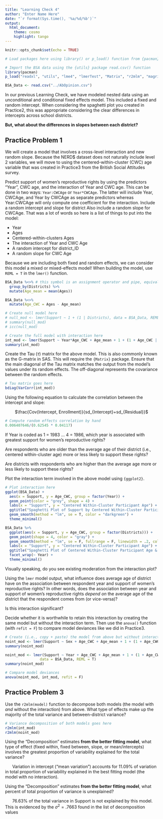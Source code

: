 ```yaml
---
title: "Learning Check 4"
author: "Enter Name Here"
date: "`r format(Sys.time(), '%a/%d/%b')`"
output: 
  html_document:
    theme: cosmo
    highlight: tango
---
```


```r
knitr::opts_chunk$set(echo = TRUE)

# Load packages here using library() or p_load() function from {pacman} package

# Import the BSA data using the {utils} package read.csv() function
library(pacman)
p_load("readxl", "utils", "lme4", "lmerTest", "Matrix", "r2mlm", "magrittr", "dplyr", "ggplot2")

BSA_Data <- read.csv("../AbOpinion.csv")
```

In our previous Learning Check, we have modeled nested data using an unconditional and conditional fixed effects model. This included a fixed and random intercept. When considering the spaghetti plot you created in Practice2, this was appropriate considering the clear differences in intercepts across school districts. 

**But, what about the differences in slopes between each district?**

## Practice Problem 1

We will create a model that involves a cross-level interaction and new random slope. Because the NERD$ dataset does not naturally include level 2 variables, we will move to using the centered-within-cluster (CWC) age variable that was created in Practice3 from the British Social Attitudes survey. 

Predict support of women's reproductive rights by using the predictors "Year", CWC age, and the interaction of Year and CWC age. This can be done in two ways: `Year:CWCAge` or `Year*CWCAge`. The latter will include Year, CWCAge, and Year by CWCAge as separate predictors whereas Year:CWCAge will only compute one coefficient for the interaction. Include a random intercept and slope for district Also include a random slope for CWCAge. That was a lot of words so here is a list of things to put into the model:

* Year
* Ages
* Centered-within-clusters Ages
* The interaction of Year and CWC Age
* A random intercept for district_ID
* A random slope for CWC Age

Because we are including both fixed and random effects, we can consider this model a mixed or mixed-effects model! When building the model, use `REML = T` in the `lmer()` function.

```r
BSA_Data %<>% # this symbol is an assignment operator and pipe, equivalent to data <- data %>% 
  group_by(Districts) %>% 
  mutate(Age_mean = mean(Ages))

BSA_Data %<>%
  mutate(Age_CWC = Ages - Age_mean)

# Create null model here
# null_mod <- lmer(Support ~ 1 + (1 | Districts), data = BSA_Data, REML = T)
# summary(null_mod)
# icc(null_mod)

# Create the full model with interaction here
int_mod <- lmer(Support ~ Year*Age_CWC + Age_mean + 1 + (1 + Age_CWC | Districts), data = BSA_Data, REML = T)
summary(int_mod)
```

Create the Tau ($\tau$) matrix for the above model. This is also commonly known as the G-matrix in SAS. This will require the `{Matrix}` package. Ensure that the main diagonal of the Tau matrix matches the output from the model's values under its random effects. The off-diagonal represents the covariance between the random effects. 

```r
# Tau matrix goes here
bdiag(VarCorr(int_mod))
```

Using the following equation to calculate the correlation between the intercept and slope:

<p style="text-align: center;"> $\frac{Cov(Intercept, Enrollment)}{sd_{Intercept}+sd_{Residual}}$ </p>

```r
# Compute random effects correlation by hand
0.006407646/(0.62545 * 0.04117)
```

If Year is coded as 1 = 1983 ... 4 = 1986, which year is associated with greatest support for women's reproductive rights?

Are respondents who are older than the average age of their district (i.e., centered within-cluster age) more or less likely to support these rights?

Are districts with respondents who are higher than the average age more or less likely to support these rights?

Plot the interaction term involved in the above model using `{ggplot2}`. 

```r
# Plot interaction here
ggplot(BSA_Data) +
  aes(x = Support, y = Age_CWC, group = factor(Year)) +
  geom_point(color = "grey", shape = 4) +
  labs(x = "Support", y = "Centered Within-Cluster Participant Age") + 
  ggtitle("Spaghetti Plot of Support by Centered Within-Cluster Participant Age & Year") +
  geom_smooth(method = "lm", se = T, color = "darkgreen") + 
  theme_minimal()

BSA_Data %>% 
  ggplot(aes(x = Support, y = Age_CWC, group = factor(Districts))) +
  geom_point(shape = 4, color = "gray") +
  geom_smooth(method = "lm", se = F, fullrange = F, linewidth = .2, color = "orange") + 
  labs(x = "Support", y = "Centered Within-Cluster Participant Age") + 
  ggtitle("Spaghetti Plot of Centered Within-Cluster Participant Age & Support By Year") +
  facet_wrap(~ Year) +
  theme_minimal()
```

Visually speaking, do you see existing moderation from the interaction plot?

Using the `lmer` model output, what influence does average age of district have on the association between respondent year and support of women's reproductive rights? In other words, does the association between year and support of women's reproductive rights *depend on* the average age of the district that the respondent comes from (or vice-versa)? 

Is this interaction significant?

Decide whether it is worthwhile to retain this interaction by creating the same model but without the interaction term. Then use the `anova()` function (with `refit = F`) to compare model deviances like we did in Practice3. 

```r
# Create (i.e., copy + paste) the model from above but without interaction
noint_mod <- lmer(Support ~ Sex + Age_CWC + Age_mean + 1 + (1 + Age_CWC | Districts), data = BSA_Data, REML = T)
summary(noint_mod)

noint_mod <- lmer(Support ~ Year + Age_CWC + Age_mean + 1 + (1 + Age_CWC | Districts), 
                data = BSA_Data, REML = T)
summary(noint_mod)

# Compare model deviances
anova(noint_mod, int_mod, refit = F)
```

## Practice Problem 3

Use the `r2mlm(model)` function to decompose both models (the model with *and* without the interaction) from above. What type of effects make up the majority of the total variance and between-district variance? 

```r
# Variance decomposition of both models goes here
r2mlm(int_mod)
r2mlm(noint_mod)
```

Using the "Decomposition" estimates **from the better fitting model**, what type of effect (fixed within, fixed between, slope, or mean/intercepts) involves the greatest proportion of variability explained for the total variance?

|       Variation in intercept ("mean variation") accounts for 11.09% of variation in total proportion of variability explained in the best fitting model (the model with no interaction).

Using the "Decomposition" estimates **from the better fitting model**, what percent of total proportion of variance is unexplained?

|       76.63% of the total variance in Support is not explained by this model. This is evidenced by the $\sigma^2 = .7663$ found in the list of decomposition values
